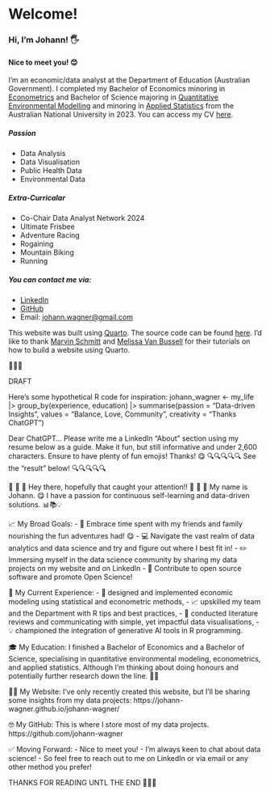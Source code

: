 # Welcome!

### Hi, I'm Johann! 🖐

#### Nice to meet you! 😊


                
I'm an economic/data analyst at the Department of Education (Australian Government). I completed my Bachelor of Economics minoring in [Econometrics](https://programsandcourses.anu.edu.au/2023/minor/emet-min) and Bachelor of Science majoring in [Quantitative Environmental Modelling](https://programsandcourses.anu.edu.au/2023/major/quem-maj) and minoring in [Applied Statistics](https://programsandcourses.anu.edu.au/2023/minor/apst-min) from the Australian National University in 2023. You can access my CV [here](cv/index.qmd).

##### Passion

-   Data Analysis
-   Data Visualisation
-   Public Health Data
-   Environmental Data

##### Extra-Curricalar

-   Co-Chair Data Analyst Network 2024
-   Ultimate Frisbee
-   Adventure Racing
-   Rogaining
-   Mountain Biking
-   Running

##### You can contact me via:

-   [LinkedIn](https://www.linkedin.com/in/johannwagner/)
-   [GitHub](https://github.com/johann-wagner)
-   Email: [johann.wagner@gmail.com](mailto:johann.wagner@gmail.com)

This website was built using [Quarto](https://quarto.org/). The source code can be found [here](https://github.com/johann-wagner/johann-wagner). I'd like to thank [Marvin Schmitt](https://www.marvinschmitt.com/blog/website-tutorial-quarto/) and [Melissa Van Bussell](https://youtu.be/nuYNCPRf8Js?si=mL9L7ic3PdJcs5C7) for their tutorials on how to build a website using Quarto.

💅💅💅


DRAFT

Here's some hypothetical R code for inspiration:
johann_wagner <- my_life |>
                group_by(experience, education) |>
                summarise(passion = "Data-driven Insights", values = "Balance, Love, Community", creativity = "Thanks ChatGPT")
                
Dear ChatGPT...  Please write me a LinkedIn "About" section using my resume below as a guide. Make it fun, but still informative and under 2,600 characters. Ensure to have plenty of fun emojis! Thanks! 😋
🔍🔍🔍🔍🔍  See the "result" below!  🔍🔍🔍🔍🔍


👋 👋 👋  Hey there, hopefully that caught your attention!! 👋 👋 👋 
My name is Johann. 😋
I have a passion for continuous self-learning and data-driven solutions. 📊📚💡

📈 My Broad Goals:
- 🚴 Embrace time spent with my friends and family nourishing the fun adventures had! 😋
- 💻 Navigate the vast realm of data analytics and data science and try and figure out where I best fit in! 
- ✏️ Immersing myself in the data science community by sharing my data projects on my website and on LinkedIn
- 🧪 Contribute to open source software and promote Open Science! 

🌱 My Current Experience:
- 🔬 designed and implemented economic modeling using statistical and econometric methods, 
- 📈 upskilled my team and the Department with R tips and best practices,
- 💼 conducted literature reviews and communicating with simple, yet impactful data visualisations, 
- 💡 championed the integration of generative AI tools in R programming.

🎓 My Education:
I finished a Bachelor of Economics and a Bachelor of Science, specialising in quantitative environmental modeling, econometrics, and applied statistics. Although I'm thinking about doing honours and potentially further research down the line. 🔬🧪

 ✍🏼 My Website:
I've only recently created this website, but I'll be sharing some insights from my data projects:
https://johann-wagner.github.io/johann-wagner/

🤓 My GitHub:
This is where I store most of my data projects.
https://github.com/johann-wagner

✅ Moving Forward:
- Nice to meet you!
- I'm always keen to chat about data science!
- So feel free to reach out to me on LinkedIn or via email or any other method you prefer!

THANKS FOR READING UNTL THE END 💅💅💅
